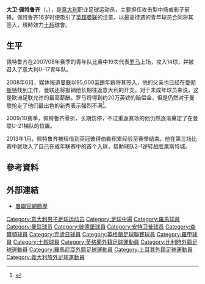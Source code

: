 {{noteTA|G1=football|G2=EPL
|T=zh-hans:大卫·佩特鲁齐; zh-hk:大衛·柏路治;
|1=zh-hans:大卫·佩特鲁齐; zh-hk:大衛·柏路治;
|2=zh-hans:大卫; zh-hk:大衛;
|3=zh-hans:佩特鲁齐; zh-hk:柏路治;
}}
{{Infobox football biography
|          playername = 大卫·佩特鲁齐<br />''Davide Petrucci''
|            fullname = Davide Petrucci
|               image =
|         dateofbirth = {{birth date and age|1991|10|17}}
|         cityofbirth = [[罗马|罗马]]
|      countryofbirth = {{ITA}}
|         currentclub = {{le|里澤體育|Çaykur Rizespor|基古爾}}
|          clubnumber = 8
|            position = [[攻击中场|攻击中场]]、[[前锋_(足球)|影子前锋]]
|         youthyears1 = ?-2008
|         youthyears2 = 2008-2009
|         youthclubs1 = [[罗马足球俱乐部|罗马]]
|         youthclubs2 = [[曼联|曼联]]
|              years1 = 2009-2014
|              years2 = 2013
|              years3 = 2013
|              years4 = 2014
|              years5 = 2014-2016
|              years6 = 2016-
|              clubs1 = [[曼联|曼联]]
|              clubs2 = →[[彼得伯勒联足球俱乐部|彼得伯勒]]
|              clubs3 = →[[皇家安特卫普足球俱乐部|皇家安特卫普]]
|              clubs4 = →[[查尔顿竞技足球俱乐部|查尔顿竞技]]
|              clubs5 = [[CFR克卢日足球俱乐部|克盧日]]
|              clubs6 = {{le|里澤體育|Çaykur Rizespor|基古爾}}
|               caps1 = 0
|               caps2 = 4
|               caps3 = 12
|               caps4 = 5
|               caps5 = 58
|               caps6 = 54
|              goals1 = 0
|              goals2 = 1
|              goals3 = 0
|              goals4 = 0
|              goals5 = 7
|              goals6 = 2
| nationalyears1 = 2006–2007 |nationalteam1 = 意大利U16 |nationalcaps1 = 12 |nationalgoals1 = 1
| nationalyears2 = 2007–2008 |nationalteam2 = 意大利U17 |nationalcaps2 = 8 |nationalgoals2 = 1
| nationalyears3 = 2008–2010 |nationalteam3 = 意大利U19 |nationalcaps3 = 3 |nationalgoals3 = 0
|            pcupdate = 2019年2月3日
|            ntupdate = 2014年8月30日
}}
'''大卫·佩特鲁齐'''（{{lang-it|'''Davide Petrucci'''}}，{{bd|1991年|10月17日|||Petrucci, Davide}}），是[[意大利|意大利]]职业足球运动员，主要担任攻击型中场或影子前锋。佩特鲁齐16岁时便吸引了[[英超|英超]][[曼联|曼联]]的注意，以最高待遇的青年球员合同将其签入，現時效力[[土超|土超]]球會{{le|里澤體育|Çaykur Rizespor|基古爾}}。

==生平==
佩特鲁齐在2007/08年赛季的青年队比赛中19次代表[[罗马足球俱乐部|罗马]]上场，攻入14球，并被召入了意大利U-17青年队。

2008年6月，媒体报道[[曼联|曼联]]以95,000[[英鎊|英鎊]]年薪将其签入，他的父亲也已经在[[曼彻斯特|曼彻斯特]]找到工作，曼联还将报销他长期往返意大利的开支。对于未成年球员来说，这是欧洲足联允许的最高薪酬。罗马将得到约20万英镑的赔偿金，但是仍然对于曼联抢走了他们最出色的新秀表示强烈不满<ref>{{cite web|url=http://www.manutd.com/default.sps?pagegid=%7BB4CEE8FA%2D9A47%2D47BC%2DB069%2D3F7A2F35DB70%7D&newsid=6611657|title=Papers: First Summer Signing|publisher=manutd.com|date=2008-06-13|accessdate=2008-06-14|archive-url=https://web.archive.org/web/20080614141102/http://www.manutd.com/default.sps?pagegid=%7BB4CEE8FA-9A47-47BC-B069-3F7A2F35DB70%7D&newsid=6611657|archive-date=2008-06-14|dead-url=yes}}</ref>。

2009/10赛季，佩特鲁齐骨折，长期伤停，不过重返赛场的他仍然逐渐奠定了在曼联U-21梯队的位置。

2013年1月，佩特鲁齐被租借到英冠彼得伯勒积累经验至赛季结束，他在第三场比赛中就攻入了自己在成年联赛中的首个入球，帮助球队2-1逆转战胜莱斯特城。

==參考資料==
{{reflist}}

==外部連結==
* [https://web.archive.org/web/20170112083331/http://www.manutd.com/default.sps?pagegid=%7B586F3BDA-BAD0-484E-AA1B-C0464DF06DF7%7D&section=playerProfile&teamid=435&bioid=93381 曼聯官網簡歷]

{{DEFAULTSORT:Petrucci, Davide}}
[[Category:意大利男子足球运动员|Category:意大利男子足球运动员]]
[[Category:足球中場|Category:足球中場]]
[[Category:羅馬球員|Category:羅馬球員]]
[[Category:曼联球员|Category:曼联球员]]
[[Category:彼德堡球員|Category:彼德堡球員]]
[[Category:安特卫普球员|Category:安特卫普球员]]
[[Category:查爾頓球員|Category:查爾頓球員]]
[[Category:克盧日球員|Category:克盧日球員]]
[[Category:英格蘭足球聯賽球員|Category:英格蘭足球聯賽球員]]
[[Category:羅甲球員|Category:羅甲球員]]
[[Category:土超球員|Category:土超球員]]
[[Category:英格蘭外籍足球運動員|Category:英格蘭外籍足球運動員]]
[[Category:比利時外籍足球運動員|Category:比利時外籍足球運動員]]
[[Category:羅馬尼亞外籍足球運動員|Category:羅馬尼亞外籍足球運動員]]
[[Category:土耳其外籍足球運動員|Category:土耳其外籍足球運動員]]
[[Category:義大利旅外足球運動員|Category:義大利旅外足球運動員]]